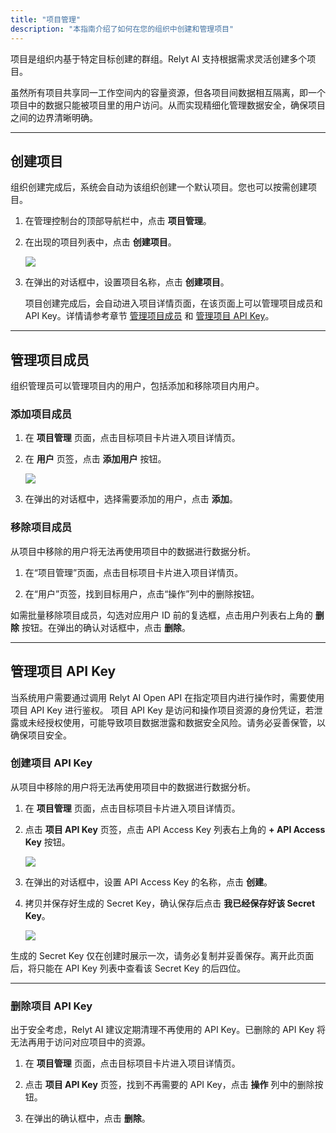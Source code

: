 ```yaml
---
title: "项目管理"
description: "本指南介绍了如何在您的组织中创建和管理项目"
---
```


项目是组织内基于特定目标创建的群组。Relyt AI 支持根据需求灵活创建多个项目。

虽然所有项目共享同一工作空间内的容量资源，但各项目间数据相互隔离，即一个项目中的数据只能被项目里的用户访问。从而实现精细化管理数据安全，确保项目之间的边界清晰明确。

---

## 创建项目

组织创建完成后，系统会自动为该组织创建一个默认项目。您也可以按需创建项目。

1. 在管理控制台的顶部导航栏中，点击 **项目管理**。

2. 在出现的项目列表中，点击 **创建项目**。

    <Frame>
     <img src="/admin/img/create-project.png" style={{ borderRadius: '0.5rem' }} />
    </Frame>

3. 在弹出的对话框中，设置项目名称，点击 **创建项目**。

    项目创建完成后，会自动进入项目详情页面，在该页面上可以管理项目成员和 API Key。详情请参考章节 [管理项目成员](#管理项目成员) 和 [管理项目 API Key](#管理项目-api-key)。

---

## 管理项目成员

组织管理员可以管理项目内的用户，包括添加和移除项目内用户。

### 添加项目成员

1. 在 **项目管理** 页面，点击目标项目卡片进入项目详情页。

2. 在 **用户** 页签，点击 **添加用户** 按钮。

    <Frame>
     <img src="/admin/img/add-user.png" style={{ borderRadius: '0.5rem' }} />
    </Frame>

3. 在弹出的对话框中，选择需要添加的用户，点击 **添加**。

### 移除项目成员

从项目中移除的用户将无法再使用项目中的数据进行数据分析。

1. 在“项目管理”页面，点击目标项目卡片进入项目详情页。

2. 在“用户”页签，找到目标用户，点击“操作”列中的删除按钮。

  如需批量移除项目成员，勾选对应用户 ID 前的复选框，点击用户列表右上角的 **删除** 按钮。在弹出的确认对话框中，点击 **删除**。


---

## 管理项目 API Key

当系统用户需要通过调用 Relyt AI Open API 在指定项目内进行操作时，需要使用项目 API Key 进行鉴权。
项目 API Key 是访问和操作项目资源的身份凭证，若泄露或未经授权使用，可能导致项目数据泄露和数据安全风险。请务必妥善保管，以确保项目安全。


### 创建项目 API Key

从项目中移除的用户将无法再使用项目中的数据进行数据分析。
1. 在 **项目管理** 页面，点击目标项目卡片进入项目详情页。
2. 点击 **项目 API Key** 页签，点击 API Access Key 列表右上角的 **+ API Access Key** 按钮。

    <Frame>
     <img src="/admin/img/add-api-key.png" style={{ borderRadius: '0.5rem' }} />
    </Frame>

3. 在弹出的对话框中，设置 API Access Key 的名称，点击 **创建**。
4. 拷贝并保存好生成的 Secret Key，确认保存后点击 **我已经保存好该 Secret Key**。

    <Frame>
     <img src="/admin/img/save-key.png" style={{ borderRadius: '0.5rem' }} />
    </Frame>

生成的 Secret Key 仅在创建时展示一次，请务必复制并妥善保存。离开此页面后，将只能在 API Key 列表中查看该 Secret Key 的后四位。

---

### 删除项目 API Key

出于安全考虑，Relyt AI 建议定期清理不再使用的 API Key。已删除的 API Key 将无法再用于访问对应项目中的资源。

1. 在 **项目管理** 页面，点击目标项目卡片进入项目详情页。

2. 点击 **项目 API Key** 页签，找到不再需要的 API Key，点击 **操作** 列中的删除按钮。

3. 在弹出的确认框中，点击 **删除**。
